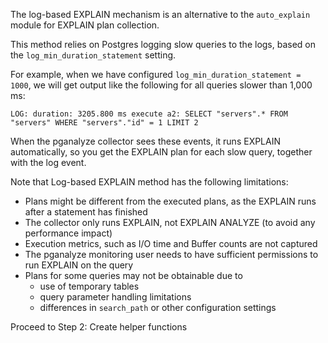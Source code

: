 The log-based EXPLAIN mechanism is an alternative to the `auto_explain` module for EXPLAIN plan collection.

This method relies on Postgres logging slow queries to the logs, based on the `log_min_duration_statement` setting.

For example, when we have configured `log_min_duration_statement = 1000`, we will get output like the following
for all queries slower than 1,000 ms:

```
LOG: duration: 3205.800 ms execute a2: SELECT "servers".* FROM "servers" WHERE "servers"."id" = 1 LIMIT 2
```

When the pganalyze collector sees these events, it runs EXPLAIN automatically, so you get the EXPLAIN plan for
each slow query, together with the log event.

Note that Log-based EXPLAIN method has the following limitations:

* Plans might be different from the executed plans, as the EXPLAIN runs after a statement has finished
* The collector only runs EXPLAIN, not EXPLAIN ANALYZE (to avoid any performance impact)
* Execution metrics, such as I/O time and Buffer counts are not captured
* The pganalyze monitoring user needs to have sufficient permissions to run EXPLAIN on the query
* Plans for some queries may not be obtainable due to
  * use of temporary tables
  * query parameter handling limitations
  * differences in `search_path` or other configuration settings

<Link className='btn btn-success' to='02_create_helper_functions'>
  Proceed to Step 2: Create helper functions
</Link>

